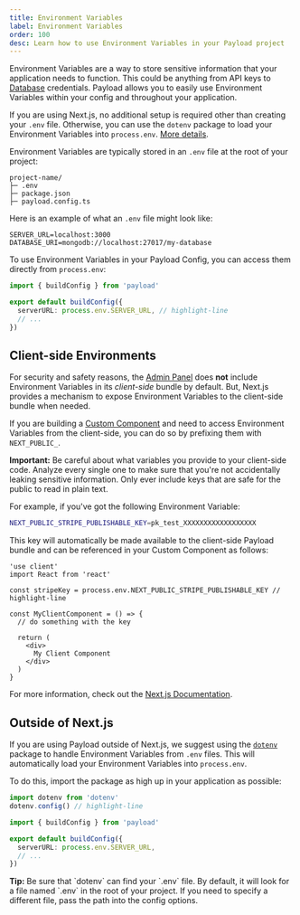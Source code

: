 ```yaml
---
title: Environment Variables
label: Environment Variables
order: 100
desc: Learn how to use Environment Variables in your Payload project
---
```


Environment Variables are a way to store sensitive information that your application needs to function. This could be anything from API keys to [Database](../database/overview) credentials. Payload allows you to easily use Environment Variables within your config and throughout your application.

If you are using Next.js, no additional setup is required other than creating your `.env` file. Otherwise, you can use the `dotenv` package to load your Environment Variables into `process.env`. [More details](#outside-of-nextjs).

Environment Variables are typically stored in an `.env` file at the root of your project:

```plaintext
project-name/
├─ .env
├─ package.json
├─ payload.config.ts
```

Here is an example of what an `.env` file might look like:

```plaintext
SERVER_URL=localhost:3000
DATABASE_URI=mongodb://localhost:27017/my-database
```

To use Environment Variables in your Payload Config, you can access them directly from `process.env`:

```ts
import { buildConfig } from 'payload'

export default buildConfig({
  serverURL: process.env.SERVER_URL, // highlight-line
  // ...
})
```

## Client-side Environments

For security and safety reasons, the [Admin Panel](../admin/overview) does **not** include Environment Variables in its _client-side_ bundle by default. But, Next.js provides a mechanism to expose Environment Variables to the client-side bundle when needed.

If you are building a [Custom Component](../admin/components) and need to access Environment Variables from the client-side, you can do so by prefixing them with `NEXT_PUBLIC_`.

<Banner type="warning">
  <strong>Important:</strong>
  Be careful about what variables you provide to your client-side code. Analyze every single one to make sure that you're not accidentally leaking sensitive information. Only ever include keys that are safe for the public to read in plain text.
</Banner>

For example, if you've got the following Environment Variable:

```bash
NEXT_PUBLIC_STRIPE_PUBLISHABLE_KEY=pk_test_XXXXXXXXXXXXXXXXXX
```

This key will automatically be made available to the client-side Payload bundle and can be referenced in your Custom Component as follows:

```tsx
'use client'
import React from 'react'

const stripeKey = process.env.NEXT_PUBLIC_STRIPE_PUBLISHABLE_KEY // highlight-line

const MyClientComponent = () => {
  // do something with the key

  return (
    <div>
      My Client Component
    </div>
  )
}
```

For more information, check out the [Next.js Documentation](https://nextjs.org/docs/app/building-your-application/configuring/environment-variables).

## Outside of Next.js

If you are using Payload outside of Next.js, we suggest using the [`dotenv`](https://www.npmjs.com/package/dotenv) package to handle Environment Variables from `.env` files. This will automatically load your Environment Variables into `process.env`.

To do this, import the package as high up in your application as possible:

```ts
import dotenv from 'dotenv'
dotenv.config() // highlight-line

import { buildConfig } from 'payload'

export default buildConfig({
  serverURL: process.env.SERVER_URL,
  // ...
})
```

<Banner type="warning">
  <strong>Tip:</strong>
  Be sure that `dotenv` can find your `.env` file. By default, it will look for a file named `.env` in the root of your project. If you need to specify a different file, pass the path into the config options.
</Banner>

